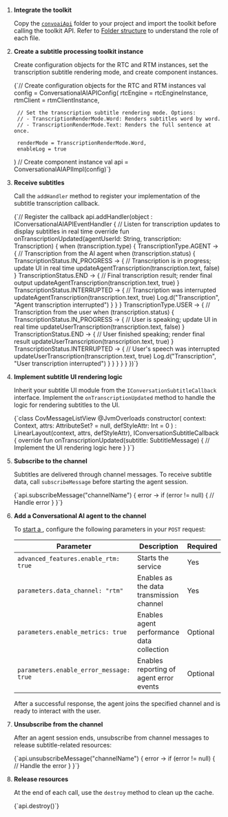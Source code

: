 
1. **Integrate the toolkit**

    Copy the [`convoaiApi`](https://github.com/AgoraIO-Community/Conversational-AI-Demo/tree/main/Android/scenes/convoai/src/main/java/io/agora/scene/convoai/convoaiApi) folder to your project and import the toolkit before calling the toolkit API. Refer to [Folder structure](#folder-structure) to understand the role of each file.

1. **Create a subtitle processing toolkit instance**

    Create configuration objects for the RTC and RTM instances, set the transcription subtitle rendering mode, and create component instances.

    <CodeBlock language="kotlin" showLineNumbers>
    {`// Create configuration objects for the RTC and RTM instances
    val config = ConversationalAIAPIConfig(
        rtcEngine = rtcEngineInstance,
        rtmClient = rtmClientInstance,

        // Set the transcription subtitle rendering mode. Options:
        // - TranscriptionRenderMode.Word: Renders subtitles word by word.
        // - TranscriptionRenderMode.Text: Renders the full sentence at once.
        
        renderMode = TranscriptionRenderMode.Word,
        enableLog = true
    )
    // Create component instance
    val api = ConversationalAIAPIImpl(config)`}
    </CodeBlock>

1. **Receive subtitles**

    Call the `addHandler` method to register your implementation of the subtitle transcription callback.

    <CodeBlock language="kotlin" showLineNumbers>
    {`// Register the callback
    api.addHandler(object : IConversationalAIAPIEventHandler {
        // Listen for transcription updates to display subtitles in real time
        override fun onTranscriptionUpdated(agentUserId: String, transcription: Transcription) {
            when (transcription.type) {
                TranscriptionType.AGENT -> {
                    // Transcription from the AI agent
                    when (transcription.status) {
                        TranscriptionStatus.IN_PROGRESS -> {
                            // Transcription is in progress; update UI in real time
                            updateAgentTranscription(transcription.text, false)
                        }
                        TranscriptionStatus.END -> {
                            // Final transcription result; render final output
                            updateAgentTranscription(transcription.text, true)
                        }
                        TranscriptionStatus.INTERRUPTED -> {
                            // Transcription was interrupted
                            updateAgentTranscription(transcription.text, true)
                            Log.d("Transcription", "Agent transcription interrupted")
                        }
                    }
                }
                TranscriptionType.USER -> {
                    // Transcription from the user
                    when (transcription.status) {
                        TranscriptionStatus.IN_PROGRESS -> {
                            // User is speaking; update UI in real time
                            updateUserTranscription(transcription.text, false)
                        }
                        TranscriptionStatus.END -> {
                            // User finished speaking; render final result
                            updateUserTranscription(transcription.text, true)
                        }
                        TranscriptionStatus.INTERRUPTED -> {
                            // User's speech was interrupted
                            updateUserTranscription(transcription.text, true)
                            Log.d("Transcription", "User transcription interrupted")
                        }
                    }
                }
            }
        }
    })`}
    </CodeBlock>

1. **Implement subtitle UI rendering logic**

    Inherit your subtitle UI module from the `IConversationSubtitleCallback` interface. Implement the `onTranscriptionUpdated` method to handle the logic for rendering subtitles to the UI.

    <CodeBlock language="kotlin" showLineNumbers>
    {`class CovMessageListView @JvmOverloads constructor(
        context: Context,
        attrs: AttributeSet? = null,
        defStyleAttr: Int = 0
    ) : LinearLayout(context, attrs, defStyleAttr), IConversationSubtitleCallback {
        override fun onTranscriptionUpdated(subtitle: SubtitleMessage) {
            // Implement the UI rendering logic here
        }
    }`}
    </CodeBlock>


1. **Subscribe to the channel**

    Subtitles are delivered through <Vg k="SIG" /> channel messages. To receive subtitle data, call `subscribeMessage` before starting the agent session.
    
    <CodeBlock language="kotlin" showLineNumbers>
    {`api.subscribeMessage("channelName") { error ->
        if (error != null) {
            // Handle error
        }
    }`}
    </CodeBlock>


1. **Add a Conversational AI agent to the channel**

    To [start a <Vpd k="AGENT" />](/conversational-ai/rest-api/join), configure the following parameters in your `POST` request:

    | Parameter                               | Description                                  | Required |
    | --------------------------------------- | -------------------------------------------- | -------- |
    | `advanced_features.enable_rtm: true`    | Starts the <Vg k="SIG" /> service                       | Yes      |
    | `parameters.data_channel: "rtm"`        | Enables <Vg k="SIG" /> as the data transmission channel | Yes      |
    | `parameters.enable_metrics: true`       | Enables agent performance data collection    | Optional |
    | `parameters.enable_error_message: true` | Enables reporting of agent error events      | Optional |

    After a successful response, the agent joins the specified <Vg k="VSDK"/> channel and is ready to interact with the user.


1. **Unsubscribe from the channel**

    After an agent session ends, unsubscribe from channel messages to release subtitle-related resources:

    <CodeBlock language="kotlin" showLineNumbers>
    {`api.unsubscribeMessage("channelName") { error ->
        if (error != null) {
            // Handle the error
        }
    }`}
    </CodeBlock>

1. **Release resources**

    At the end of each call, use the `destroy` method to clean up the cache.

    <CodeBlock language="kotlin" showLineNumbers>
    {`api.destroy()`}
    </CodeBlock>

